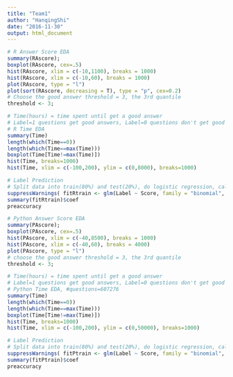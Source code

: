 ```yaml
---
title: "Team1"
author: "HanqingShi"
date: "2016-11-30"
output: html_document
---
```



```r
# R Answer Score EDA
summary(RAscore);
boxplot(RAscore, cex=.5)
hist(RAscore, xlim = c(-10,1100), breaks = 1000)
hist(RAscore, xlim = c(-10,60), breaks = 1000)
plot(RAscore, type = "l")
plot(sort(RAscore, decreasing = T), type = "p", cex=0.2)
# Choose the good answer threshold = 3, the 3rd quantile
threshold <- 3;
```

```r
# Time(hours) = time spent until get a good answer
# Label=1 questions get good answers, Label=0 questions don't get good answers
# R Time EDA
summary(Time)
length(which(Time==0))
length(which(Time==max(Time)))
boxplot(Time[Time!=max(Time)])
hist(Time, breaks=1000)
hist(Time, xlim = c(-100,200), ylim = c(0,8000), breaks=1000)
```


```r
# Label Prediction
# Split data into train(80%) and test(20%), do logistic regression, calculate prediction accuracy
suppressWarnings( fitRtrain <- glm(Label ~ Score, family = "binomial", data = RRegPosiBi[-testindex,]) )
summary(fitRtrain)$coef
preaccuracy
```

```r
# Python Answer Score EDA
summary(PAscore);
boxplot(PAscore, cex=.5)
hist(PAscore, xlim = c(-40,8500), breaks = 1000)
hist(PAscore, xlim = c(-40,60), breaks = 4000)
plot(PAscore, type = "l")
# choose the good answer threshold = 3, the 3rd quantile
threshold <- 3;
```


```r
# Time(hours) = time spent until get a good answer
# Label=1 questions get good answers, Label=0 questions don't get good answers
# Python Time EDA, #questions=607276
summary(Time)
length(which(Time==0))
length(which(Time==max(Time)))
boxplot(Time[Time!=max(Time)])
hist(Time, breaks=1000)
hist(Time, xlim = c(-100,200), ylim = c(0,50000), breaks=1000)
```


```r
# Label Prediction
# Split data into train(80%) and test(20%), do logistic regression, calculate prediction accuracy
suppressWarnings( fitPtrain <- glm(Label ~ Score, family = "binomial", data = PRegPosiBi[-testindex,]) )
summary(fitPtrain)$coef
preaccuracy
```


